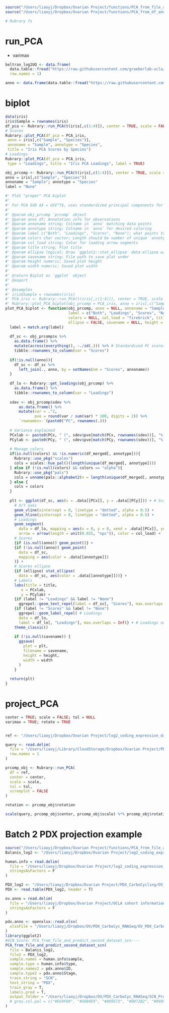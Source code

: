 
```r
source("/Users/liaoyj/Dropbox/Ovarian Project/functions/PCA_from_file_and_predict_second_dataset_scn.R")
source("/Users/liaoyj/Dropbox/Ovarian Project/functions/PCA_from_df_and_predict_second_dataset_scn.R")

# Rubrary fx

```

# run_PCA
- varimax
```r
beltran_log2UQ <- data.frame(
  data.table::fread("https://raw.githubusercontent.com/graeberlab-ucla/glab.library/master/vignettes/PCA_tutorial/Beltran_2016_rsem_genes_upper_norm_counts_coding_log2.txt"),
  row.names = 1)

anno <- data.frame(data.table::fread("https://raw.githubusercontent.com/graeberlab-ucla/glab.library/master/vignettes/PCA_tutorial/human.info.rsem.expression.txt"))


```

# biplot
```r
data(iris)
iris$Sample = rownames(iris)
df_pca <- Rubrary::run_PCA(t(iris[,c(1:4)]), center = TRUE, scale = FALSE)
# Scores
Rubrary::plot_PCA(df_pca = PCA_iris,
 anno = iris[,c("Sample", "Species")],
 annoname = "Sample", annotype = "Species",
 title = "Iris PCA Scores by Species")
# Loadings
Rubrary::plot_PCA(df_pca = PCA_iris,
 type = "Loadings", title = "Iris PCA Loadings", label = TRUE)

obj_prcomp <- Rubrary::run_PCA(t(iris[,c(1:4)]), center = TRUE, scale = F)
anno = iris[,c("Sample", "Species")]
annoname = "Sample"; annotype = "Species"
label = "None"

#' Plot "proper" PCA biplot
#' 
#' For PCA SVD $X = USV^T$, uses standardized principal components for data points ($\bf{U}\sqrt{n - 1}$) and loadings ($\bf{VS}/\sqrt{n-1}$) and plots onto the same scale.
#'
#' @param obj_prcomp `prcomp` object
#' @param anno df; Annotation info for observations
#' @param annoname string; Colname in `anno` matching data points
#' @param annotype string; Colname in `anno` for desired coloring
#' @param label c("Both", "Loadings", "Scores", "None"); what points to label
#' @param colors char vector; Length should be number of unique `annotype`s
#' @param col_load string; Color for loading arrow segments
#' @param title string; Plot title
#' @param ellipse logical; Draw `ggplot2::stat_ellipse` data ellipse w/ default params
#' @param savename string; File path to save plot under
#' @param height numeric; Saved plot height
#' @param width numeric; Saved plot width
#'
#' @return Biplot as `ggplot` object
#' @export
#'
#' @examples
#' iris$Sample = rownames(iris)
#' PCA_iris <- Rubrary::run_PCA(t(iris[,c(1:4)]), center = TRUE, scale = FALSE)
#' Rubrary::plot_PCA_biplot(obj_prcomp = PCA_iris, anno = iris[,c("Sample", "Species")], annoname = "Sample", annotype = "Species", label = "Loadings", ellipse = TRUE, title = "Iris PCA Biplot")
plot_PCA_biplot <- function(obj_prcomp, anno = NULL, annoname = "Sample", annotype = "Batch",
                            label = c("Both", "Loadings", "Scores", "None"),
                            colors = NULL, col_load = "firebrick", title = NULL,
                            ellipse = FALSE, savename = NULL, height = 8, width = 8){
  label = match.arg(label)
  
  df_sc <- obj_prcomp$x %>%
    as.data.frame() %>%
    mutate(across(everything(), ~./sd(.))) %>% # Standardized PC scores, div by std dev for unit variance
    tibble::rownames_to_column(var = "Scores")
  
  if(!is.null(anno)){
    df_sc <- df_sc %>%
      left_join(., anno, by = setNames(nm = "Scores", annoname))
  }
  
  df_lo <- Rubrary::get_loadings(obj_prcomp) %>%
    as.data.frame() %>%
    tibble::rownames_to_column(var = "Loadings")
  
  sdev <- obj_prcomp$sdev %>%
      as.data.frame() %>%
      mutate(var = .^2,
             pve = round(var / sum(var) * 100, digits = 2)) %>%
      `rownames<-`(paste0("PC", rownames(.)))
  
  # Variance explained
  PCxlab <- paste0(PCx, " (", sdev$pve[match(PCx, rownames(sdev))], "%)")
  PCylab <- paste0(PCy, " (", sdev$pve[match(PCy, rownames(sdev))], "%)")
  
  # Manage colors
  if(is.null(colors) && !is.numeric(df_merged[, annotype])){
    Rubrary::use_pkg("scales")
    cols = scales::hue_pal()(length(unique(df_merged[, annotype])))
  } else if (!is.null(colors) && colors == "alpha"){
    Rubrary::use_pkg("pals")
    cols = unname(pals::alphabet2(n = length(unique(df_merged[, annotype]))))
  } else {
    cols = colors
  }
  
  plt <- ggplot(df_sc, aes(x = .data[[PCx]], y = .data[[PCy]])) + # Scores df input
    # X/Y axes
    geom_vline(xintercept = 0, linetype = "dotted", alpha = 0.5) +
    geom_hline(yintercept = 0, linetype = "dotted", alpha = 0.5) +
    # Loadings
    geom_segment(
      data = df_lo, mapping = aes(x = 0, y = 0, xend = .data[[PCx]], yend = .data[[PCy]]),
      arrow = arrow(length = unit(0.025, "npc")), color = col_load) +
    # Scores
    {if (is.null(anno)) geom_point()} +
    {if (!is.null(anno)) geom_point(
      data = df_sc,
      mapping = aes(color = .data[[annotype]])
    )} +
    # Scores ellipse
    {if (ellipse) stat_ellipse(
      data = df_sc, aes(color = .data[[annotype]]))} +
    # Labels
    labs(title = title,
       x = PCxlab,
       y = PCylab) +
    {if (label != "Loadings" && label != "None")
      ggrepel::geom_text_repel(label = df_sc[, "Scores"], max.overlaps = Inf)} + # Scores
    {if (label != "Scores" && label != "None")
      ggrepel::geom_label_repel( # Loadings
      data = df_lo,
      label = df_lo[, "Loadings"], max.overlaps = Inf)} + # Loadings only
    theme_classic()
  
    if (!is.null(savename)) {
      ggsave(
        plot = plt,
        filename = savename,
        height = height,
        width = width
      )
    }
  
  return(plt)
}
```


# project_PCA
```r
center = TRUE; scale = FALSE; tol = NULL
varimax = TRUE; rotate = TRUE


ref <- "/Users/liaoyj/Dropbox/Ovarian Project/log2_coding_expression_datasets/PRAD.norm_Beltran_LUAD.norm_SCLC_LUAD.subset_rsem_genes_upper_norm_counts_coding_log2.txt"

query <- read.delim(
  file = "/Users/liaoyj/Library/CloudStorage/Dropbox/Ovarian Project/PDX_CarboCycling/Batch2/OV_PDXB2_CarboCyc_rsem_genes_upper_norm_counts_coding_log2.txt",
  row.names = 1
)

prcomp_obj <- Rubrary::run_PCA(
  df = ref,
  center = center,
  scale = scale,
  tol = tol,
  screeplot = FALSE
)

rotation <- prcomp_obj$rotation

scale(query, prcomp_obj$center, prcomp_obj$scale) %*% prcomp_obj$rotation 

```


# Batch 2 PDX projection example

```r
source("/Users/liaoyj/Dropbox/Ovarian Project/functions/PCA_from_file_and_predict_second_dataset_scn.R")
Balanis_log2 <- "/Users/liaoyj/Dropbox/Ovarian Project/log2_coding_expression_datasets/PRAD.norm_Beltran_LUAD.norm_SCLC_LUAD.subset_rsem_genes_upper_norm_counts_coding_log2.txt"

human.info = read.delim(
  file = "/Users/liaoyj/Dropbox/Ovarian Project/log2_coding_expression_datasets/human.info.rsem.expression.txt",
  stringsAsFactors = F
)

PDX_log2 <- "/Users/liaoyj/Dropbox/Ovarian Project/PDX_CarboCycling/OV_PDX_CarboCyc_rsem_genes_upper_norm_counts_coding_log2.txt"
PDX <- read.table(PDX_log2, header = T)

ov.anno = read.delim(
  file = "/Users/liaoyj/Dropbox/Ovarian Project/UCLA cohort information/UCLAOvarian_CombinedBatches_Annotation_v9.txt",
  stringsAsFactors = F
)

pdx.anno <- openxlsx::read.xlsx(
  xlsxFile = "/Users/liaoyj/Dropbox/OV/PDX_CarboCyc_RNASeq/OV_PDX_CarboCyc.xlsx"
)
library(ggplot2)
#SCN Score: PCA_from_file_and_predict_second_dataset_scn----
PCA_from_file_and_predict_second_dataset_scn(
  file = Balanis_log2, 
  file2 = PDX_log2,
  sample.names = human.info$sample, 
  sample.type = human.info$type,
  sample.names2 = pdx.anno$ID, 
  sample.type2 = pdx.anno$Stage,
  train_string = "SCN", 
  test_string = "PDX",
  train_gray = T,
  labels.pred = T,
  output_folder = "/Users/liaoyj/Dropbox/OV/PDX_CarboCyc_RNASeq/SCN_Projection/",
  # grey.col.pal = c("#E69F00", "#56B4E9", "#009E73", "#0072B2", "#999999")
)
```
